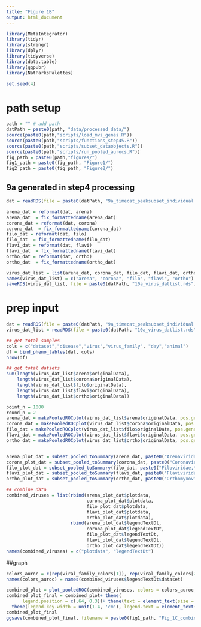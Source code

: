 ```yaml
---
title: "Figure 1B"
output: html_document
---
```


```r
library(MetaIntegrator)
library(tidyr)
library(stringr)
library(dplyr)
library(tidyverse)
library(data.table)
library(ggpubr)
library(NatParksPalettes)

set.seed(4)
```

# path setup
```r
path = "" # add path
datPath = paste0(path, "data/processed_data/")
source(paste0(path,"scripts/load_mvs_genes.R"))
source(paste0(path,"scripts/functions_step45.R"))
source(paste0(path,"scripts/subset_dataobjects.R"))
source(paste0(path,"scripts/run_pooled_aurocs.R"))
fig_path = paste0(path,"figures/")
fig1_path = paste0(fig_path, "Figure1/")
fig2_path = paste0(fig_path, "Figure2/")
```


## 9a generated in step4 processing
```r
dat = readRDS(file = paste0(datPath, "9a_timecat_peaksubset_individual.rds"))

arena_dat = reformat(dat, arena)
arena_dat  = fix_formattedname(arena_dat)
corona_dat = reformat(dat, corona)
corona_dat  = fix_formattedname(corona_dat)
filo_dat = reformat(dat, filo)
filo_dat  = fix_formattedname(filo_dat)
flavi_dat = reformat(dat, flavi)
flavi_dat  = fix_formattedname(flavi_dat)
ortho_dat = reformat(dat, ortho)
ortho_dat  = fix_formattedname(ortho_dat)

virus_dat_list = list(arena_dat, corona_dat, filo_dat, flavi_dat, ortho_dat)
names(virus_dat_list) = c("arena", "corona", "filo", "flavi", "ortho")
saveRDS(virus_dat_list, file = paste0(datPath, "10a_virus_datlist.rds"))
```

# prep input
```r
dat = readRDS(file = paste0(datPath, "9a_timecat_peaksubset_individual.rds"))
virus_dat_list = readRDS(file = paste0(datPath, "10a_virus_datlist.rds"))

## get total samples
cols = c("dataset","disease","virus","virus_family", "day","animal")
df = bind_pheno_tables(dat, cols)
nrow(df)

## get total datsets
sum(length(virus_dat_list$arena$originalData), 
    length(virus_dat_list$corona$originalData),
    length(virus_dat_list$filo$originalData),
    length(virus_dat_list$flavi$originalData),
    length(virus_dat_list$ortho$originalData))

point_n = 1000
round_n = 2
arena_dat = makePooledROCplot(virus_dat_list$arena$originalData, pos.genes = mvs.up, neg.genes = mvs.down,score.overwrite.col ="MVS_score", points = point_n, rounding = round_n)
corona_dat = makePooledROCplot(virus_dat_list$corona$originalData, pos.genes = mvs.up, neg.genes = mvs.down,score.overwrite.col ="MVS_score", points = point_n, rounding = round_n)
filo_dat = makePooledROCplot(virus_dat_list$filo$originalData, pos.genes = mvs.up, neg.genes = mvs.down,score.overwrite.col ="MVS_score", points = point_n, rounding = round_n)
flavi_dat = makePooledROCplot(virus_dat_list$flavi$originalData, pos.genes = mvs.up, neg.genes = mvs.down,score.overwrite.col ="MVS_score", points = point_n, rounding = round_n)
ortho_dat = makePooledROCplot(virus_dat_list$ortho$originalData, pos.genes = mvs.up, neg.genes = mvs.down,score.overwrite.col ="MVS_score", points = point_n, rounding = round_n)


arena_plot_dat = subset_pooled_toSummary(arena_dat, paste0("Arenaviridae,\n"))
corona_plot_dat = subset_pooled_toSummary(corona_dat, paste0("Coronaviridae,\n"))
filo_plot_dat = subset_pooled_toSummary(filo_dat, paste0("Filoviridae,\n"))
flavi_plot_dat = subset_pooled_toSummary(flavi_dat, paste0("Flaviviridae,\n"))
ortho_plot_dat = subset_pooled_toSummary(ortho_dat, paste0("Orthomyxoviridae,\n"))

## combine data
combined_viruses = list(rbind(arena_plot_dat$plotdata,
                              corona_plot_dat$plotdata,
                              filo_plot_dat$plotdata,
                              flavi_plot_dat$plotdata,
                              ortho_plot_dat$plotdata),
                        rbind(arena_plot_dat$legendTextDt,
                              corona_plot_dat$legendTextDt,
                              filo_plot_dat$legendTextDt,
                              flavi_plot_dat$legendTextDt,
                              ortho_plot_dat$legendTextDt))
names(combined_viruses) = c("plotdata", "legendTextDt")
```

##graph
```r
colors_auroc = c(rep(viral_family_colors[1]), rep(viral_family_colors[2]), rep(viral_family_colors[3]), rep(viral_family_colors[4]),rep(viral_family_colors[5]))
names(colors_auroc) = names(combined_viruses$legendTextDt$dataset) 

combined_plot = plot_pooledROC(combined_viruses, colors = colors_auroc, legend_title = "", plottitle = "Summary ROC curves of MVS score by Virus Family") 
combined_plot_final = combined_plot+ theme(
      legend.position = c(.64, 0.3))+ theme(text = element_text(size = 20))   + theme(plot.title = element_text(size=18))+
  theme(legend.key.width = unit(1.4, 'cm'), legend.text = element_text(size=18.5))+ guides(color = guide_legend(override.aes = list(size = 3))) + guides(color = guide_legend(override.aes = list(linewidth = 3)))
combined_plot_final
ggsave(combined_plot_final, filename = paste0(fig1_path, "Fig_1C_combined_auc_plots.png"), height = 7, width = 7)
```



